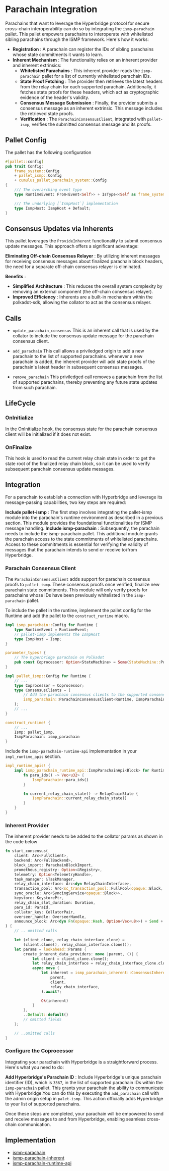 # Parachain Integration

Parachains that want to leverage the Hyperbridge protocol for secure cross-chain interoperability can do so by integrating the `ismp-parachain` pallet. This pallet empowers parachains to interoperate with whitelisted sibling parachains through the ISMP framework. Here's how it works:

 - **Registration** : A parachain can register the IDs of sibling parachains whose state commitments it wants to learn.
 - **Inherent Mechanism** : The functionality relies on an inherent provider and inherent extrinsics:
    * **Whitelisted Parachains** : This inherent provider reads the `ismp-parachain` pallet for a list of currently whitelisted parachain IDs.
    * **State Proof Fetching** : The provider then retrieves the latest headers from the relay chain for each supported parachain. Additionally, it fetches state proofs for these headers, which act as cryptographic evidence of the header's validity.
    * **Consensus Message Submission** : Finally, the provider submits a consensus message as an inherent extrinsic. This message includes the retrieved state proofs.
    * **Verification** : The `ParachainConsensusClient`, integrated with `pallet-ismp`, verifies the submitted consensus message and its proofs.

## Pallet Config

The pallet has the following configuration

```rust showLineNumbers
#[pallet::config]
pub trait Config:
    frame_system::Config
    + pallet_ismp::Config
    + cumulus_pallet_parachain_system::Config
{
	/// The overarching event type
	type RuntimeEvent: From<Event<Self>> + IsType<<Self as frame_system::Config>::RuntimeEvent>;

	/// The underlying [`IsmpHost`] implementation
	type IsmpHost: IsmpHost + Default;
}
```
## Consensus Updates via Inherents

This pallet leverages the `ProvideInherent` functionality to submit consensus update messages. This approach offers a significant advantage:

**Eliminating Off-chain Consensus Relayer** : By utilizing inherent messages for receiving consensus messages about finalized parachain block headers, the need for a separate off-chain consensus relayer is eliminated.

**Benefits** :
 - **Simplified Architecture** : This reduces the overall system complexity by removing an external component (the off-chain consensus relayer).
 - **Improved Efficiency** : Inherents are a built-in mechanism within the polkadot-sdk, allowing the collator to act as the consensus relayer.

## Calls

* `update_parachain_consensus`
This is an inherent call that is used by the collator to include the consensus update message for the parachain consensus client.

* `add_parachain`
This call allows a priviledged origin to add a new parachain to the list of supported parachains. whenever a new parachain is added, the inherent provider will add state proofs of the parachain's latest header in subsequent consensus messages.

* `remove_parachain`
This priviledged call removes a parachain from the list of supported parachains, thereby preventing any future state updates from such parachain.

## LifeCycle

### OnInitialize

In the OnInitialize hook, the consensus state for the parachain consensus client will be initialized if it does not exist.

### OnFinalize

This hook is used to read the current relay chain state in order to get the state root of the finalized relay chain block, so it can be used to verify subsequent parachain consensus update messages.

## Integration

For a parachain to establish a connection with Hyperbridge and leverage its message-passing capabilities, two key steps are required:

**Include pallet-ismp** : The first step involves integrating the pallet-ismp module into the parachain's runtime environment as described in a previous section. This module provides the foundational functionalities for ISMP message handling.
**Include ismp-parachain** : Subsequently, the parachain needs to include the ismp-parachain pallet. This additional module grants the parachain access to the state commitments of whitelisted parachains. Access to these commitments is essential for verifying the validity of messages that the parachain intends to send or receive to/from Hyperbridge.

### Parachain Consensus Client

The `ParachainConsensusClient` adds support for parachain consensus proofs to `pallet-ismp`. These consensus proofs once verified, finalize new parachain state commitments. This module will only verify proofs for parachains whose IDs have been previously whitelisted in the `ismp-parachain` pallet.

To include the pallet in the runtime, implement the pallet config for the Runtime and add the pallet to the `construct_runtime` macro.

```rust showLineNumbers
impl ismp_parachain::Config for Runtime {
    type RuntimeEvent = RuntimeEvent;
    // pallet-ismp implements the IsmpHost
    type IsmpHost = Ismp;
}

parameter_types! {
    // The hyperbridge parachain on Polkadot
    pub const Coprocessor: Option<StateMachine> = Some(StateMachine::Polkadot(3367));
}

impl pallet_ismp::Config for Runtime {
    // ...
    type Coprocessor = Coprocessor;
    type ConsensusClients = (
        // Add the parachain consensus clients to the supported consensus clients when configuring pallet-ismp
        ismp_parachain::ParachainConsensusClient<Runtime, IsmpParachain>,
    );
    // ...
}

construct_runtime! {
    // ...
    Ismp: pallet_ismp,
    IsmpParachain: ismp_parachain
}
```

Include the `ismp-parachain-runtime-api` implementation in your `impl_runtime_apis` section.

```rust showLineNumbers
impl_runtime_apis! {
    impl ismp_parachain_runtime_api::IsmpParachainApi<Block> for Runtime {
        fn para_ids() -> Vec<u32> {
            IsmpParachain::para_ids()
        }

        fn current_relay_chain_state() -> RelayChainState {
            IsmpParachain::current_relay_chain_state()
        }
    }
}
```

### Inherent Provider

The inherent provider needs to be added to the collator params as shown in the code below

```rust showLineNumbers
fn start_consensus(
    client: Arc<FullClient>,
    backend: Arc<FullBackend>,
    block_import: ParachainBlockImport,
    prometheus_registry: Option<&Registry>,
    telemetry: Option<TelemetryHandle>,
    task_manager: &TaskManager,
    relay_chain_interface: Arc<dyn RelayChainInterface>,
    transaction_pool: Arc<sc_transaction_pool::FullPool<opaque::Block, FullClient>>,
    sync_oracle: Arc<SyncingService<opaque::Block>>,
    keystore: KeystorePtr,
    relay_chain_slot_duration: Duration,
    para_id: ParaId,
    collator_key: CollatorPair,
    overseer_handle: OverseerHandle,
    announce_block: Arc<dyn Fn(opaque::Hash, Option<Vec<u8>>) + Send + Sync>,
) {
    // .. omitted calls

    let (client_clone, relay_chain_interface_clone) =
        (client.clone(), relay_chain_interface.clone());
    let params = lookahead::Params {
        create_inherent_data_providers: move |parent, ()| {
            let client = client_clone.clone();
            let relay_chain_interface = relay_chain_interface_clone.clone();
            async move {
                let inherent = ismp_parachain_inherent::ConsensusInherentProvider::create(
                    parent,
                    client,
                    relay_chain_interface,
                ).await?;

                Ok(inherent)
            }
        },
        ..Default::default()
        // omitted fields
    };

    // ..omitted calls
}
```

### Configure the Coprocessor

Integrating your parachain with Hyperbridge is a straightforward process. Here's what you need to do:

**Add Hyperbridge's Parachain ID** : Include Hyperbridge's unique parachain identifier (ID), which is `3367`, in the list of supported parachain IDs within the `ismp-parachain` pallet. This grants your parachain the ability to communicate with Hyperbridge.You can do this by executing the `add_parachain` call with the admin origin setup in `palet-ismp`. This action officially adds Hyperbridge to your list of supported parachains.

Once these steps are completed, your parachain will be empowered to send and receive messages to and from Hyperbridge, enabling seamless cross-chain communication.


## Implementation

 - [ismp-parachain](https://github.com/polytope-labs/hyperbridge/blob/main/modules/ismp/clients/parachain/client/src/lib.rs)
 - [ismp-parachain-inherent](https://github.com/polytope-labs/hyperbridge/blob/main/modules/ismp/clients/parachain/inherent/src/lib.rs)
 - [ismp-parachain-runtime-api](https://github.com/polytope-labs/hyperbridge/blob/main/modules/ismp/clients/parachain/runtime-api/src/lib.rs)

